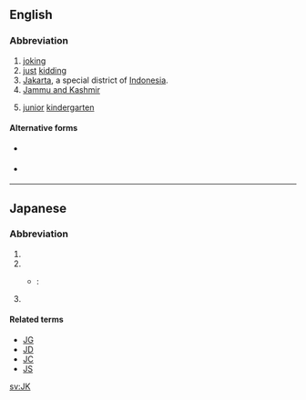 {{also|jk|JK|j/k|J&K}}
==English==

===Abbreviation===
{{rfc-header|Abbreviation}}
{{head|en|abbreviation}}

# [[joking]]
# [[just]] [[kidding]]
# [[Jakarta]], a special district of [[Indonesia]].
# [[Jammu and Kashmir]]
# {{lb|en|Canada}} [[junior]] [[kindergarten]]

====Alternative forms====
* {{sense|joking}} {{l|en|jk}}
* {{sense|just kidding}} {{l|en|j/k}}

----

==Japanese==

===Abbreviation===
{{rfc-header|Abbreviation}}
{{head|ja|noun}}

# {{abbreviation of|女子高生|tr=joshi kōsei|lang=ja||[[high school]] [[girl]]}}
# {{abbreviation of|女子高校生|tr=joshi kōkōsei|lang=ja||[[high school]] [[girl]]}}
#* {{RQ:Watamote|sp|2014|4}}:
#*: {{ja-usex|'''JK'''姉と黒タイツ|'''JK''' ^あね と ^くろ ^タイツ|'''High-School''' Sister and Black Tights}}
# {{abbreviation of|常識的に考えて|tr=jōshiki-teki ni kangaete|lang=ja}}

====Related terms====
{{sense|high schoolgirl}}
* [[JG]]
* [[JD]]
* [[JC]]
* [[JS]]

[[sv:JK]]